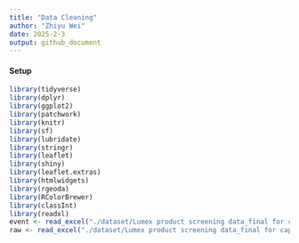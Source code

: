 ```yaml
---
title: "Data Cleaning"
author: "Zhiyu Wei"
date: 2025-2-3
output: github_document
---
```


#### Setup

```r
library(tidyverse)
library(dplyr)
library(ggplot2)
library(patchwork)
library(knitr)
library(sf)
library(lubridate)
library(stringr)
library(leaflet)
library(shiny)
library(leaflet.extras)
library(htmlwidgets)
library(rgeoda)
library(RColorBrewer)
library(classInt)
library(readxl)
event <- read_excel("./dataset/Lumex product screening data_final for capstone.xlsx", sheet=1)
raw <- read_excel("./dataset/Lumex product screening data_final for capstone.xlsx", sheet=2)

```

